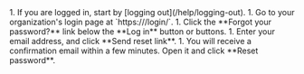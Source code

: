 
<Steps>
  1. If you are logged in, start by [logging out](/help/logging-out).
  1. Go to your organization's login page at `https://<organization-url>/login/`.
  1. Click the **Forgot your password?** link below the **Log in** button or
     buttons.
  1. Enter your email address, and click **Send reset link**.
  1. You will receive a confirmation email within a few minutes. Open it and click
     **Reset password**.
</Steps>
